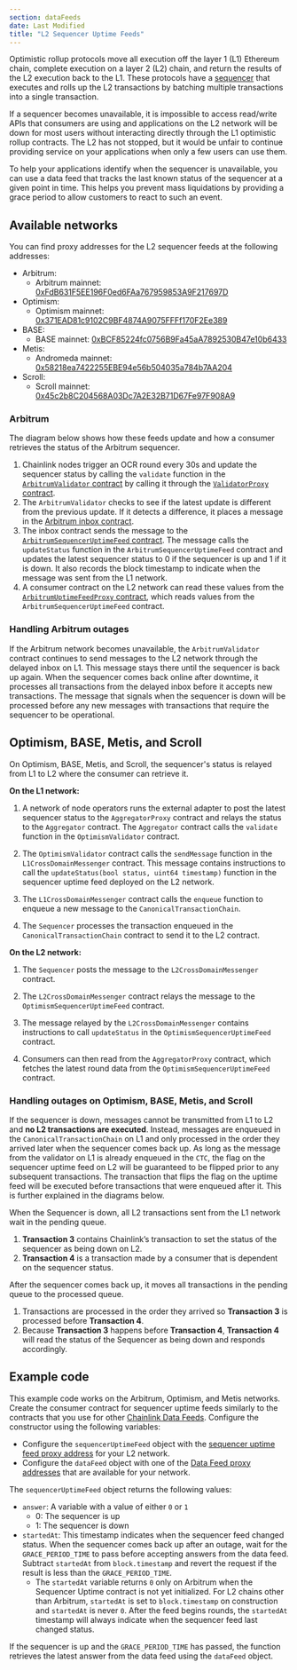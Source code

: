 ```yaml
---
section: dataFeeds
date: Last Modified
title: "L2 Sequencer Uptime Feeds"
---
```



Optimistic rollup protocols move all execution off the layer 1 (L1) Ethereum chain, complete execution on a layer 2 (L2) chain, and return the results of the L2 execution back to the L1. These protocols have a [sequencer](https://community.optimism.io/docs/protocol/2-rollup-protocol/) that executes and rolls up the L2 transactions by batching multiple transactions into a single transaction.

If a sequencer becomes unavailable, it is impossible to access read/write APIs that consumers are using and applications on the L2 network will be down for most users without interacting directly through the L1 optimistic rollup contracts. The L2 has not stopped, but it would be unfair to continue providing service on your applications when only a few users can use them.

To help your applications identify when the sequencer is unavailable, you can use a data feed that tracks the last known status of the sequencer at a given point in time. This helps you prevent mass liquidations by providing a grace period to allow customers to react to such an event.

## Available networks

You can find proxy addresses for the L2 sequencer feeds at the following addresses:

- Arbitrum:
  - Arbitrum mainnet: [0xFdB631F5EE196F0ed6FAa767959853A9F217697D](https://arbiscan.io/address/0xFdB631F5EE196F0ed6FAa767959853A9F217697D)
- Optimism:
  - Optimism mainnet: [0x371EAD81c9102C9BF4874A9075FFFf170F2Ee389](https://optimistic.etherscan.io/address/0x371EAD81c9102C9BF4874A9075FFFf170F2Ee389)
- BASE:
  - BASE mainnet: [0xBCF85224fc0756B9Fa45aA7892530B47e10b6433](https://basescan.org/address/0xBCF85224fc0756B9Fa45aA7892530B47e10b6433)
- Metis:
  - Andromeda mainnet: [0x58218ea7422255EBE94e56b504035a784b7AA204](https://andromeda-explorer.metis.io/address/0x58218ea7422255EBE94e56b504035a784b7AA204)
- Scroll:
  - Scroll mainnet: [0x45c2b8C204568A03Dc7A2E32B71D67Fe97F908A9](https://scrollscan.com/address/0x45c2b8C204568A03Dc7A2E32B71D67Fe97F908A9)

### Arbitrum

The diagram below shows how these feeds update and how a consumer retrieves the status of the Arbitrum sequencer.

<ClickToZoom src="/images/data-feed/l2-diagram-arbitrum.webp" />

1. Chainlink nodes trigger an OCR round every 30s and update the sequencer status by calling the `validate` function in the [`ArbitrumValidator` contract](https://github.com/smartcontractkit/chainlink/blob/develop/contracts/src/v0.8/l2ep/dev/arbitrum/ArbitrumValidator.sol) by calling it through the [`ValidatorProxy` contract](https://github.com/smartcontractkit/chainlink/blob/develop/contracts/src/v0.8/ValidatorProxy.sol).
1. The `ArbitrumValidator` checks to see if the latest update is different from the previous update. If it detects a difference, it places a message in the [Arbitrum inbox contract](https://developer.offchainlabs.com/docs/inside_arbitrum#the-big-picture).
1. The inbox contract sends the message to the [`ArbitrumSequencerUptimeFeed` contract](https://github.com/smartcontractkit/chainlink/blob/develop/contracts/src/v0.8/l2ep/dev/arbitrum/ArbitrumSequencerUptimeFeed.sol). The message calls the `updateStatus` function in the `ArbitrumSequencerUptimeFeed` contract and updates the latest sequencer status to 0 if the sequencer is up and 1 if it is down. It also records the block timestamp to indicate when the message was sent from the L1 network.
1. A consumer contract on the L2 network can read these values from the [`ArbitrumUptimeFeedProxy` contract](https://github.com/smartcontractkit/chainlink/blob/contracts-v1.0.0/contracts/src/v0.6/EACAggregatorProxy.sol), which reads values from the `ArbitrumSequencerUptimeFeed` contract.

### Handling Arbitrum outages

If the Arbitrum network becomes unavailable, the `ArbitrumValidator` contract continues to send messages to the L2 network through the delayed inbox on L1. This message stays there until the sequencer is back up again. When the sequencer comes back online after downtime, it processes all transactions from the delayed inbox before it accepts new transactions. The message that signals when the sequencer is down will be processed before any new messages with transactions that require the sequencer to be operational.

## Optimism, BASE, Metis, and Scroll

On Optimism, BASE, Metis, and Scroll, the sequencer's status is relayed from L1 to L2 where the consumer can retrieve it.

<ClickToZoom src="/images/data-feed/l2-diagram-optimism-metis.webp" />

**On the L1 network:**

1. A network of node operators runs the external adapter to post the latest sequencer status to the `AggregatorProxy` contract and relays the status to the `Aggregator` contract. The `Aggregator` contract calls the `validate` function in the `OptimismValidator` contract.

1. The `OptimismValidator` contract calls the `sendMessage` function in the `L1CrossDomainMessenger` contract. This message contains instructions to call the `updateStatus(bool status, uint64 timestamp)` function in the sequencer uptime feed deployed on the L2 network.

1. The `L1CrossDomainMessenger` contract calls the `enqueue` function to enqueue a new message to the `CanonicalTransactionChain`.

1. The `Sequencer` processes the transaction enqueued in the `CanonicalTransactionChain` contract to send it to the L2 contract.

**On the L2 network:**

1. The `Sequencer` posts the message to the `L2CrossDomainMessenger` contract.

1. The `L2CrossDomainMessenger` contract relays the message to the `OptimismSequencerUptimeFeed` contract.

1. The message relayed by the `L2CrossDomainMessenger` contains instructions to call `updateStatus` in the `OptimismSequencerUptimeFeed` contract.

1. Consumers can then read from the `AggregatorProxy` contract, which fetches the latest round data from the `OptimismSequencerUptimeFeed` contract.

### Handling outages on Optimism, BASE, Metis, and Scroll

If the sequencer is down, messages cannot be transmitted from L1 to L2 and **no L2 transactions are executed**. Instead, messages are enqueued in the `CanonicalTransactionChain` on L1 and only processed in the order they arrived later when the sequencer comes back up. As long as the message from the validator on L1 is already enqueued in the `CTC`, the flag on the sequencer uptime feed on L2 will be guaranteed to be flipped prior to any subsequent transactions. The transaction that flips the flag on the uptime feed will be executed before transactions that were enqueued after it. This is further explained in the diagrams below.

When the Sequencer is down, all L2 transactions sent from the L1 network wait in the pending queue.

1. **Transaction 3** contains Chainlink’s transaction to set the status of the sequencer as being down on L2.
1. **Transaction 4** is a transaction made by a consumer that is dependent on the sequencer status.

<ClickToZoom src="/images/data-feed/seq-down-1.webp" />

After the sequencer comes back up, it moves all transactions in the pending queue to the processed queue.

1. Transactions are processed in the order they arrived so **Transaction 3** is processed before **Transaction 4**.
1. Because **Transaction 3** happens before **Transaction 4**, **Transaction 4** will read the status of the Sequencer as being down and responds accordingly.

<ClickToZoom src="/images/data-feed/seq-down-2.webp" />

## Example code

This example code works on the Arbitrum, Optimism, and Metis networks. Create the consumer contract for sequencer uptime feeds similarly to the contracts that you use for other [Chainlink Data Feeds](/data-feeds/using-data-feeds). Configure the constructor using the following variables:

- Configure the `sequencerUptimeFeed` object with the [sequencer uptime feed proxy address](#available-networks) for your L2 network.
- Configure the `dataFeed` object with one of the [Data Feed proxy addresses](/data-feeds/price-feeds/addresses) that are available for your network.

<CodeSample src="samples/DataFeeds/DataConsumerWithSequencerCheck.sol" />

The `sequencerUptimeFeed` object returns the following values:

- `answer`: A variable with a value of either `0` or `1`
  - 0: The sequencer is up
  - 1: The sequencer is down
- `startedAt`: This timestamp indicates when the sequencer feed changed status. When the sequencer comes back up after an outage, wait for the `GRACE_PERIOD_TIME` to pass before accepting answers from the data feed. Subtract `startedAt` from `block.timestamp` and revert the request if the result is less than the `GRACE_PERIOD_TIME`.
  - The `startedAt` variable returns `0` only on Arbitrum when the Sequencer Uptime contract is not yet initialized. For L2 chains other than Arbitrum, `startedAt` is set to `block.timestamp` on construction and `startedAt` is never `0`. After the feed begins rounds, the `startedAt` timestamp will always indicate when the sequencer feed last changed status.

If the sequencer is up and the `GRACE_PERIOD_TIME` has passed, the function retrieves the latest answer from the data feed using the `dataFeed` object.
